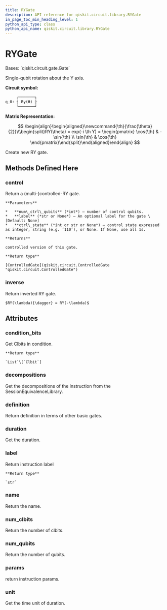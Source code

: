 ```yaml
---
title: RYGate
description: API reference for qiskit.circuit.library.RYGate
in_page_toc_min_heading_level: 1
python_api_type: class
python_api_name: qiskit.circuit.library.RYGate
---
```


# RYGate

<Class id="qiskit.circuit.library.RYGate" isDedicatedPage={true} github="https://github.com/qiskit/qiskit/tree/stable/0.20/qiskit/circuit/library/standard_gates/ry.py" signature="RYGate(theta, label=None)">
  Bases: `qiskit.circuit.gate.Gate`

  Single-qubit rotation about the Y axis.

  **Circuit symbol:**

  ```python
       ┌───────┐
  q_0: ┤ Ry(ϴ) ├
       └───────┘
  ```

  **Matrix Representation:**

$$
\begin{align}\begin{aligned}\newcommand{\th}{\frac{\theta}{2}}\\\begin{split}RY(\theta) = exp(-i \th Y) =
\begin{pmatrix}
\cos{\th} & -\sin{\th} \\
\sin{\th} & \cos{\th}
\end{pmatrix}\end{split}\end{aligned}\end{align} 
$$

  Create new RY gate.

  ## Methods Defined Here

  ### control

  <Function id="qiskit.circuit.library.RYGate.control" name="control" signature="RYGate.control(num_ctrl_qubits=1, label=None, ctrl_state=None)">
    Return a (multi-)controlled-RY gate.

    **Parameters**

    *   **num\_ctrl\_qubits** (*int*) – number of control qubits.
    *   **label** (*str or None*) – An optional label for the gate \[Default: None]
    *   **ctrl\_state** (*int or str or None*) – control state expressed as integer, string (e.g. ‘110’), or None. If None, use all 1s.

    **Returns**

    controlled version of this gate.

    **Return type**

    [ControlledGate](qiskit.circuit.ControlledGate "qiskit.circuit.ControlledGate")
  </Function>

  ### inverse

  <Function id="qiskit.circuit.library.RYGate.inverse" name="inverse" signature="RYGate.inverse()">
    Return inverted RY gate.

    $RY(\lambda){\dagger} = RY(-\lambda)$
  </Function>

  ## Attributes

  ### condition\_bits

  <Attribute id="qiskit.circuit.library.RYGate.condition_bits" name="condition_bits">
    Get Clbits in condition.

    **Return type**

    `List`\[`Clbit`]
  </Attribute>

  ### decompositions

  <Attribute id="qiskit.circuit.library.RYGate.decompositions" name="decompositions">
    Get the decompositions of the instruction from the SessionEquivalenceLibrary.
  </Attribute>

  ### definition

  <Attribute id="qiskit.circuit.library.RYGate.definition" name="definition">
    Return definition in terms of other basic gates.
  </Attribute>

  ### duration

  <Attribute id="qiskit.circuit.library.RYGate.duration" name="duration">
    Get the duration.
  </Attribute>

  ### label

  <Attribute id="qiskit.circuit.library.RYGate.label" name="label">
    Return instruction label

    **Return type**

    `str`
  </Attribute>

  ### name

  <Attribute id="qiskit.circuit.library.RYGate.name" name="name">
    Return the name.
  </Attribute>

  ### num\_clbits

  <Attribute id="qiskit.circuit.library.RYGate.num_clbits" name="num_clbits">
    Return the number of clbits.
  </Attribute>

  ### num\_qubits

  <Attribute id="qiskit.circuit.library.RYGate.num_qubits" name="num_qubits">
    Return the number of qubits.
  </Attribute>

  ### params

  <Attribute id="qiskit.circuit.library.RYGate.params" name="params">
    return instruction params.
  </Attribute>

  ### unit

  <Attribute id="qiskit.circuit.library.RYGate.unit" name="unit">
    Get the time unit of duration.
  </Attribute>
</Class>

